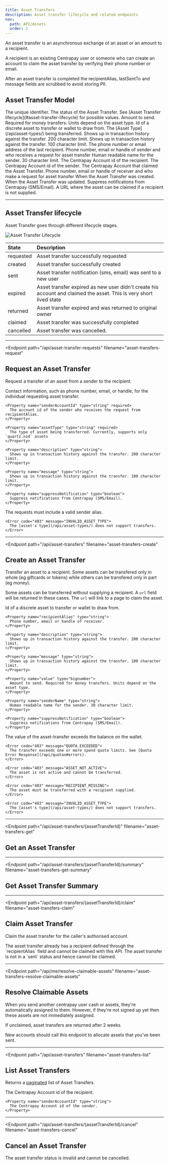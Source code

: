 ```yaml
---
title: Asset Transfers
description: Asset transfer lifecycle and related endpoints
nav:
  path: API/Assets
  order: 2
---
```



An asset transfer is an asynchronous exchange of an asset or an amount to a recipient.

A recipient is an existing Centrapay user or someone who can create an account to claim the asset transfer by verifying
their phone number or email.

After an asset transfer is completed the recipientAlias, lastSentTo and
message fields are scrubbed to avoid storing PII.

## Asset Transfer Model

<Properties>
  <Property name="id" type="string">
    The unique identifier.
  </Property>

  <Property name="status" type="string">
    The status of the Asset Transfer. See [Asset Transfer lifecycle](#asset-transfer-lifecycle) for possible values.
  </Property>

  <Property name="value" type="bignumber">
    Amount to send. Required for money transfers. Units depend on the asset type.
  </Property>

  <Property name="assetId" type="string">
    Id of a discrete asset to transfer or wallet to draw from.
  </Property>

  <Property name="assetType" type="string">
    The [Asset Type](/api/asset-types/) being transferred.
  </Property>

  <Property name="description" type="string">
    Shows up in transaction history against the transfer. 200 character limit.
  </Property>

  <Property name="message" type="string">
    Shows up in transaction history against the transfer. 100 character limit.
  </Property>

  <Property name="lastSentTo" type="string">
    The phone number or email address of the last recipient.
  </Property>

  <Property name="senderAlias" type="string">
    Phone number, email or handle of sender and who receives a request for asset transfer
  </Property>

  <Property name="senderName" type="string">
    Human readable name for the sender. 30 character limit.
  </Property>

  <Property name="recipientAccountId" type="string">
    The Centrapay Account id of the recipient.
  </Property>

  <Property name="senderAccountId" type="string">
    The Centrapay Account id of the sender.
  </Property>

  <Property name="claimedByAccountId" type="string">
    The Centrapay Account that claimed the Asset Transfer.
  </Property>

  <Property name="recipientAlias" type="string">
    Phone number, email or handle of receiver and who make a request for asset transfer
  </Property>

  <Property name="createdAt" type="timestamp">
    When the Asset Transfer was created.
  </Property>

  <Property name="updatedAt" type="timestamp">
    When the Asset Transfer was updated.
  </Property>

  <Property name="suppressNotification" type="boolean">
    Suppress notifications from Centrapay (SMS/Email).
  </Property>

  <Property name="url" type="string">
    A URL where the asset can be claimed if a recipient is not supplied.
  </Property>
</Properties>

---

## Asset Transfer lifecycle

Asset Transfer goes through different lifecycle stages.

![Asset Transfer Lifecycle](/asset-lifecycle.png)

|   State   |                                                    Description                                                     |
| :-------- | :----------------------------------------------------------------------------------------------------------------- |
| requested | Asset transfer successfully requested                                                                              |
| created   | Asset transfer successfully created                                                                                |
| sent      | Asset transfer notification (sms, email) was sent to a new user                                                    |
| expired   | Asset transfer expired as new user didn't create his account and claimed the asset. This is very short lived state |
| returned  | Asset transfer expired and was returned to original owner                                                          |
| claimed   | Asset transfer was successfully completed                                                                          |
| cancelled | Asset transfer was cancelled.                                                                                      |

---

<Endpoint
  path="/api/asset-transfer-requests"
  filename="asset-transfers-request"
>
  ## Request an Asset Transfer <Badge type="experimental"/>


  Request a transfer of an asset from a sender to the recipient.

  <Properties>
    <Property name="recipientAlias" type="string" required>
      Contact information, such as phone number, email, or handle, for the individual requesting asset transfer.
    </Property>

    <Property name="senderAccountId" type="string" required>
      The account id of the sender who receives the request from recipientAlias.
    </Property>

    <Property name="assetType" type="string" required>
      The type of asset being transferred. Currently, supports only `quartz.nzd` assets
    </Property>

    <Property name="description" type="string">
      Shows up in transaction history against the transfer. 200 character limit.
    </Property>

    <Property name="message" type="string">
      Shows up in transaction history against the transfer. 100 character limit.
    </Property>

    <Property name="suppressNotification" type="boolean">
      Suppress notifications from Centrapay (SMS/Email).
    </Property>
  </Properties>

  <Properties heading="Errors">
    <Error code="403" message="SENDER_NOT_FOUND">
      The requests must include a valid sender alias.
    </Error>

    <Error code="403" message="INVALID_ASSET_TYPE">
      The [asset's type](/api/asset-types/) does not support transfers.
    </Error>
  </Properties>
</Endpoint>

---

<Endpoint
  path="/api/asset-transfers"
  filename="asset-transfers-create"
>
  ## Create an Asset Transfer

  Transfer an asset to a recipient. Some assets can be transfered only in whole
  (eg giftcards or tokens) while others can be transfered only in part (eg money).

  Some assets can be transferred without supplying a recipient. A `url` field will be
  returned in these cases. The `url` will link to a page to claim the asset.

  <Properties>
    <Property name="assetId" type="string" required>
      Id of a discrete asset to transfer or wallet to draw from.
    </Property>

    <Property name="recipientAlias" type="string">
      Phone number, email or handle of receiver.
    </Property>

    <Property name="description" type="string">
      Shows up in transaction history against the transfer. 200 character limit.
    </Property>

    <Property name="message" type="string">
      Shows up in transaction history against the transfer. 100 character limit.
    </Property>

    <Property name="value" type="bignumber">
      Amount to send. Required for money transfers. Units depend on the asset type.
    </Property>

    <Property name="senderName" type="string">
      Human readable name for the sender. 30 character limit.
    </Property>

    <Property name="suppressNotification" type="boolean">
      Suppress notifications from Centrapay (SMS/Email).
    </Property>
  </Properties>

  <Properties heading="Errors">
    <Error code="403" message="INSUFFICIENT_WALLET_BALANCE">
      The value of the asset-transfer exceeds the balance on the wallet.
    </Error>

    <Error code="403" message="QUOTA_EXCEEDED">
      The transfer exceeds one or more spend quota limits. See [Quota Error Response](/api/quotas#errors).
    </Error>

    <Error code="403" message="ASSET_NOT_ACTIVE">
      The asset is not active and cannot be transferred.
    </Error>

    <Error code="403" message="RECIPIENT_MISSING">
      The asset must be transferred with a recipient supplied.
    </Error>

    <Error code="403" message="INVALID_ASSET_TYPE">
      The [asset's type](/api/asset-types/) does not support transfers.
    </Error>
  </Properties>
</Endpoint>

---

<Endpoint
  path="/api/asset-transfers/{assetTransferId}"
  filename="asset-transfers-get"
>
  ## Get an Asset Transfer
</Endpoint>

---

<Endpoint
  path="/api/asset-transfers/{assetTransferId}/summary"
  filename="asset-transfers-get-summary"
>
  ## Get Asset Transfer Summary
</Endpoint>

---

<Endpoint
  path="/api/asset-transfers/{assetTransferId}/claim"
  filename="asset-transfers-claim"
>
  ## Claim Asset Transfer <Badge type="experimental"/>

  Claim the asset transfer for the caller's authorised account.


  <Properties heading="Errors">
    <Error code="403" message="ASSET_TRANSFER_INVALID_RECIPIENT">
      The asset transfer already has a recipient defined through the `recipientAlias` field and cannot be claimed with this API.
    </Error>
    <Error code="403" message="ASSET_TRANSFER_INVALID_STATUS">
      The asset transfer is not in a `sent` status and hence cannot be claimed.
    </Error>
  </Properties>
</Endpoint>

---

<Endpoint
  path="/api/me/resolve-claimable-assets"
  filename="asset-transfers-resolve-claimable-assets"
>
  ## Resolve Claimable Assets <Badge type="experimental"/>

  When you send another centrapay user cash or assets, they're automatically assigned to them.
  However, if they're not signed up yet then these assets are not immediately assigned.

  If unclaimed, asset transfers are returned after 2 weeks.

  New accounts should call this endpoint to allocate assets that you've been sent.
</Endpoint>

---

<Endpoint
  path="/api/asset-transfers"
  filename="asset-transfers-list"
>
  ## List Asset Transfers <Badge type="experimental"/>

  Returns a [paginated](/api/pagination/) list of Asset Transfers.

  <Properties>
    <Property name="recipientAccountId" type="string">
      The Centrapay Account id of the recipient.
    </Property>

    <Property name="senderAccountId" type="string">
      The Centrapay Account id of the sender.
    </Property>
  </Properties>
</Endpoint>

---

<Endpoint
  path="/api/asset-transfers/{assetTransferId}/cancel"
  filename="asset-transfers-cancel"
>
  ## Cancel an Asset Transfer

  <Properties heading="Errors">
    <Error code="403" message="INVALID_ASSET_TRANSFER_STATUS">
      The asset transfer status is invalid and cannot be cancelled.
    </Error>
  </Properties>
</Endpoint>

